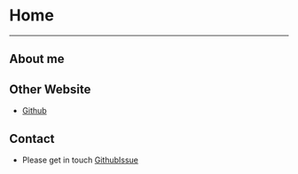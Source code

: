 # Home

---

## About me

## Other Website

-   [Github](https://github.com/th2ch-g)

## Contact

-   Please get in touch [GithubIssue](https://github.com/th2ch-g/home/issues)
